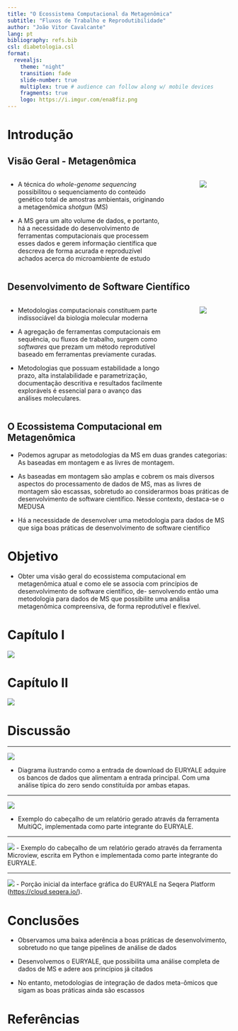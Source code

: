 ```yaml
---
title: "O Ecossistema Computacional da Metagenômica"
subtitle: "Fluxos de Trabalho e Reprodutibilidade"
author: "João Vitor Cavalcante"
lang: pt
bibliography: refs.bib
csl: diabetologia.csl
format: 
  revealjs:
    theme: "night"
    transition: fade
    slide-number: true
    multiplex: true # audience can follow along w/ mobile devices
    fragments: true
    logo: https://i.imgur.com/ena8fiz.png
---
```


# Introdução

## Visão Geral - Metagenômica {.smaller}

:::: {.columns}

::: {.column width="50%"}
- A técnica do *whole-genome sequencing* possibilitou o sequenciamento
do conteúdo genético total de amostras ambientais, originando a metagenômica *shotgun* (MS)

- A MS gera um alto volume de dados, e portanto, há a necessidade do desenvolvimento de
ferramentas computacionais que processem esses dados e gerem informação científica que descreva de 
forma acurada e reproduzível achados acerca do microambiente de estudo
:::

::: {.column width="50%" style="text-align: center;"}
![](https://i.imgur.com/ma0INe4.png)
:::

::::

## Desenvolvimento de Software Científico {.smaller}

:::: {.columns}

::: {.column width="50%"}
- Metodologias computacionais constituem parte indissociável da biologia molecular moderna

- A agregação de ferramentas computacionais em sequência, ou fluxos de trabalho, 
surgem como *softwares* que prezam um método reprodutível baseado em ferramentas previamente curadas.

- Metodologias que possuam estabilidade a longo prazo, alta instalabilidade e parametrização, documentação descritiva e
resultados facilmente explorávels é essencial para o avanço das análises moleculares.

:::

::: {.column width="40%" style="text-align: center;"}
![](./index/figure/fluxo_de_trabalho.png)
:::

::::


## O Ecossistema Computacional em Metagenômica {.smaller}

- Podemos agrupar as metodologias da MS em duas grandes categorias: As baseadas em montagem e as livres de montagem.

- As baseadas em montagem são amplas e cobrem os mais diversos aspectos do processamento de dados de MS, mas as livres de montagem são escassas,
sobretudo ao considerarmos boas práticas de desenvolvimento de software científico. Nesse contexto, destaca-se o MEDUSA

- Há a necessidade de desenvolver uma metodologia para dados de MS que siga boas práticas de desenvolvimento de software científico

# Objetivo

- Obter uma visão geral do ecossistema computacional em metagenômica atual
e como ele se associa com princípios de desenvolvimento de software científico, de-
senvolvendo então uma metodologia para dados de MS que possibilite uma análisa
metagenômica compreensiva, de forma reprodutível e flexível.

# Capítulo I

![](./index/figure/paper1.png)

# Capítulo II

![](./index/figure/paper2.png)

# Discussão

---

![](index/figure/euryale_entries.drawio.png)

- Diagrama ilustrando como a entrada de download do EURYALE adquire
os bancos de dados que alimentam a entrada principal. Com uma análise
típica do zero sendo constituída por ambas etapas.

--- 

![](index/figure/multiqc_example.png)

- Exemplo do cabeçalho de um relatório gerado através da ferramenta MultiQC, 
implementada como parte integrante do EURYALE.

--- 

![](index/figure/microview_example.png)
- Exemplo do cabeçalho de um relatório gerado através da ferramenta Microview, 
escrita em Python e implementada como parte integrante do EURYALE.


---

![](index/figure/seqera_platform_example.png)
- Porção inicial da interface gráfica do EURYALE na Seqera Platform
(<https://cloud.seqera.io/>).

# Conclusões

- Observamos uma baixa aderência a boas práticas de desenvolvimento, sobretudo no
que tange pipelines de análise de dados

- Desenvolvemos o EURYALE, que possibilita uma análise completa de dados de MS e adere aos princípios já citados

- No entanto, metodologias de integração de dados meta-ômicos que sigam as boas práticas ainda são escassos


# Referências {.scrollable}

::: {#refs}
:::
